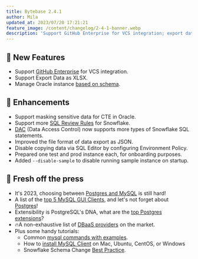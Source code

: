 ```yaml
---
title: Bytebase 2.4.1
author: Mila
updated_at: 2023/07/20 17:21:21
feature_image: /content/changelog/2-4-1-banner.webp
description: 'Support GitHub Enterprise for VCS integration; export data as XLSX files; manage Oracle instance based on schema'
---
```


## 🚀 New Features

- Support [GitHub Enterprise](/vcs-integration/github-enterprise/) for VCS integration.
- Support Export Data as XLSX.
- Manage Oracle instance [based on schema](/get-started/instance/#oracle).

## 🎄 Enhancements

- Support masking sensitive data for CTE in Oracle.
- Support more [SQL Review Rules](/sql-review/review-rules/) for Snowflake.
- [DAC](/security/database-permission/overview/) (Data Access Control) now supports more types of Snowflake SQL statements.
- Improved the file format of data export as JSON.
- Disable copying data via SQL Editor by configuring Environment Policy.
- Prepared one test and prod instance each, for onboarding purposes.
- Added `--disable-sample` to disable running sample instance on startup.

## 📰 Fresh off the press

- It's 2023, choosing between [Postgres and MySQL](/blog/postgres-vs-mysql/) is still hard!
- A list of the [top 5 MySQL GUI Clients](/blog/top-mysql-gui-client/), and let's not forget about [Postgres](/blog/top-postgres-gui-client/)!
- Extensibility is PostgreSQL's DNA, what are the [top Postgres extensions](/blog/top-postgres-extension/)?
- 🔥A non-exhaustive list of [DBaaS providers](/blog/database-as-a-service-dbaas-provider/) on the market.
- Plus some handy tutorials:
  - Common [mysql commands with examples](/reference/mysql/how-to/top-mysql-commands-with-examples/).
  - How to [install MySQL Client](/reference/mysql/how-to/how-to-install-mysql-client-on-mac-ubuntu-centos-windows/) on Mac, Ubuntu, CentOS, or Windows
  - Snowflake Schema Change [Best Practice](/blog/snowflake-schema-change/).

<IncludeBlock url="/docs/get-started/install/install-upgrade"></IncludeBlock>
